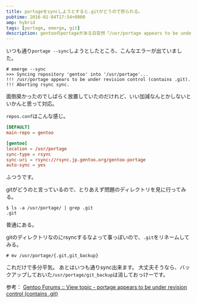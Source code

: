 ```yaml
---
title: portageをsyncしようとすると.gitがどうので怒られる。
pubtime: 2016-01-04T17:54+0900
amp: hybrid
tags: [portage, emerge, git]
description: gentooのportageがある日突然「/usr/portage appears to be under revision control」と言ってsync出来なくなってしまった問題への対処方法のメモです。
---
```


いつも通り`portage --sync`しようとしたところ、こんなエラーが出ていました。
```
# emerge --sync
>>> Syncing repository 'gentoo' into '/usr/portage'...
!!! /usr/portage appears to be under revision control (contains .git).
!!! Aborting rsync sync.
```
面倒臭かったのでしばらく放置していたのだけれど、いい加減なんとかしないといかんと思って対応。

`repos.conf`はこんな感じ。
``` toml
[DEFAULT]
main-repo = gentoo

[gentoo]
location = /usr/portage
sync-type = rsync
sync-uri = rsync://rsync.jp.gentoo.org/gentoo-portage
auto-sync = yes
```
ふつうです。

gitがどうのと言っているので、とりあえず問題のディレクトリを見に行ってみる。
```
$ ls -a /usr/portage/ | grep .git
.git
```
普通にある。

gitのディレクトリなのにrsyncするなよって事っぽいので、`.git`をリネームしてみる。
```
# mv /usr/portage/{.git,git_backup}
```
これだけで多分平気。
あとはいつも通りsync出来ます。
大丈夫そうなら、バックアップしておいた`/usr/portage/git_backup`は消しておっけーです。


参考： [Gentoo Forums :: View topic - portage appears to be under revision control (contains .git)](https://forums.gentoo.org/viewtopic-t-1034256.html?sid=2832fc53b9ee963ab21db79a659636ac)
